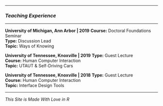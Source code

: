 <link rel="stylesheet" href="styles.css" type="text/css">

<link rel="stylesheet" href="https://cdnjs.cloudflare.com/ajax/libs/font-awesome/4.7.0/css/font-awesome.min.css">

---

### *Teaching Experience*

---

<div class="list-group">
  <a class="list-group-item active">
    **University of Michigan, Ann Arbor | 2019**
  </a>
  <a class="list-group-item">
  **Course:** Doctoral Foundations Seminar </br>
  **Type:** Discussion Lead </br>
  **Topic:** Ways of Knowing </br>
  </a>
</div>

<div class="list-group">
  <a class="list-group-item active">
    **University of Tennessee, Knoxville | 2019**
  </a>
  <a class="list-group-item">
**Type:** Guest Lecture </br>
**Course:** Human Computer Interaction </br>
**Topic:** UTAUT & Self-Driving Cars </br>
</a>
</div>

<div class="list-group">
  <a class="list-group-item active">
    **University of Tennessee, Knoxville | 2018**
  </a>
  <a class="list-group-item">
**Type:** Guest Lecture </br>
**Course:** Human Computer Interaction </br>
**Topic:** Interface Design Tools </br>
</a>
</div>

---

*This Site is Made With Love in R*
